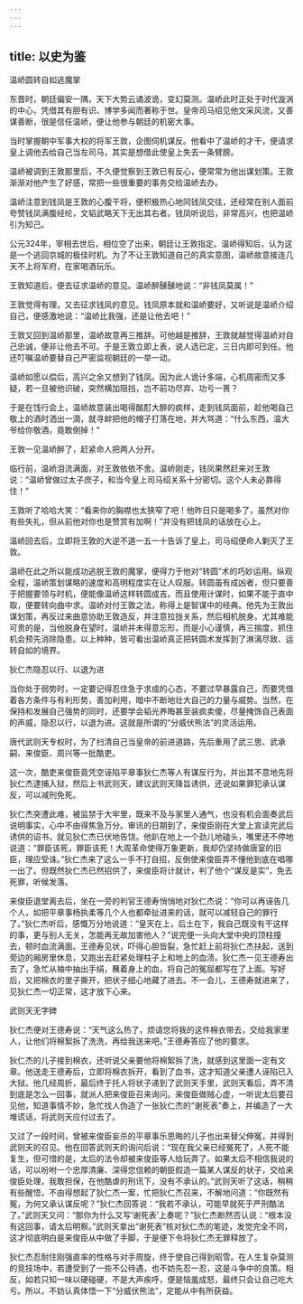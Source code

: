 ```yaml
---
---
---
```

title: 以史为鉴
---




温峤圆转自如逃魔掌

东晋时，朝廷偏安一隅，天下大势云谲波诡，变幻莫测。温峤此时正处于时代漩涡的中心，凭借其有胆有识、博学多闻而著称于世。皇帝司马绍见他文采风流，又善谋善断，很是信任温峤，便让他参与朝廷的机密大事。

当时掌握朝中军事大权的将军王敦，企图伺机谋反。他看中了温峤的才干，便请求皇上调他去给自己当左司马，其实是想借此使皇上失去一条臂膀。

温峤被调到王敦那里后，不久便觉察到王敦已有反心，便常常为他出谋划策。王敦渐渐对他产生了好感，常把一些很重要的事务交给温峤去办。

温峤注意到钱凤是王敦的心腹干将，便积极热心地同钱凤交往，还经常在别人面前夸赞钱凤满腹经纶，文韬武略天下无出其右者。钱凤听说后，非常高兴，也把温峤引为知己。

公元324年，宰相去世后，相位空了出来，朝廷让王敦指定。温峤得知后，认为这是一个逃回京城的极佳时机。为了不让王敦知道自己的真实意图，温峤故意接连几天不上将军府，在家喝酒玩乐。

王敦知道后，便去征求温峤的意见。温峤醉醺醺地说：“非钱凤莫属！”

王敦觉得有理，又去征求钱凤的意见。钱凤原本就和温峤要好，又听说是温峤介绍自己，便感激地说：“温峤比我强，还是让他去吧！”



王敦又回到温峤那里，温峤故意再三推辞。可他越是推辞，王敦就越觉得温峤对自己忠诚，便非让他去不可。于是王敦立即上表，说人选已定，三日内即可到任。他还叮嘱温峤要替自己严密监视朝廷的一举一动。

温峤如愿以偿后，高兴之余又想到了钱凤。因为此人诡计多端，心机周密而又多疑，若一旦被他识破，突然横加阻挡，岂不前功尽弃、功亏一篑？

于是在饯行会上，温峤故意装出喝得酩酊大醉的疯样，走到钱凤面前，趁他喝自己敬上的酒时洒出一滴，就寻衅把他的帽子打落在地，并大骂道：“什么东西，温大爷给你敬酒，竟敢倒掉！”

王敦一见温峤醉了，赶紧命人把两人分开。

临行前，温峤泪流满面，对王敦依依不舍。温峤刚走，钱凤果然赶来对王敦说：“温峤曾做过太子庶子，和当今皇上司马绍关系十分密切。这个人未必靠得住！”

王敦听了哈哈大笑：“看来你的胸襟也太狭窄了吧！他昨日只是喝多了，虽然对你有些失礼，但从前他对你也是赞赏有加啊！”并没有把钱凤的话放在心上。

温峤回去后，立即将王敦的大逆不道一五一十告诉了皇上，司马绍便命人剿灭了王敦。

温峤在此之所以能成功逃脱王敦的魔掌，便得力于他对“转圆”术的巧妙运用。纵观全程，温峤策划谋略的速度和高明程度实在让人叹服。转圆虽有成凶者，但只要善于把握要领与时机，便能像温峤这样转圆成吉。而且使用计谋时，如果不能于直中取，便要转向曲中求。温峤对付王敦之法，称得上是智谋中的经典。他先为王敦出谋划策，再反过来曲意协助王敦造反，并注意拉拢关系，然后相机脱身。尤其难能可贵的是，当他脱身在望时，温峤并未得意忘形，而是小心谨慎，再三揣度，抓住机会预先消除隐患。以上种种，皆可看出温峤真正把转圆术发挥到了淋漓尽致、运转自如的境界。


狄仁杰隐忍以行、以退为进

当你处于弱势时，一定要记得忍住急于求成的心态，不要过早暴露自己，而要凭借着各方条件与有利形势，善加利用，暗中不断地壮大自己的力量与威势。当然，在保持和发展自己强势的同时，还要学会韬光养晦甚至装疯卖傻，尽量掩饰自己表面的声威，隐忍以行，以退为进。这就是所谓的“分威伏熊法”的灵活运用。

唐代武则天专权时，为了扫清自己当皇帝的前进道路，先后重用了武三思、武承嗣、来俊臣、周兴等一批酷吏。

这一次，酷吏来俊臣竟凭空诬陷平章事狄仁杰等人有谋反行为，并出其不意地先将狄仁杰逮捕入狱，然后上书武则天，建议武则天降旨诱供，还说如果罪犯承认谋反，可以减刑免死。

狄仁杰突遭此难，被监禁于大牢里，既来不及与家里人通气，也没有机会面奏武后说明事实，心中不由得焦急万分。审讯的日期到了，来俊臣刚在大堂上宣读完武后诱供的诏书，就见狄仁杰已伏地告饶。他趴在地上一个劲儿地磕头，嘴里还不停地说道：“罪臣该死，罪臣该死！大周革命使得万象更新，我却仍坚持做唐室的旧臣，理应受诛。”狄仁杰来了这么一手不打自招，反倒使来俊臣弄不懂他到底在唱哪一出了。但既然狄仁杰已然招供了，来俊臣将计就计，判了他个“谋反是实”，免去死罪，听候发落。

来俊臣退堂离去后，坐在一旁的判官王德寿悄悄地对狄仁杰说：“你可以再诬告几个人，如把平章事杨执柔等几个人也都牵扯进来的话，就可以减轻自己的罪行了。”狄仁杰听后，感慨万分地说道：“皇天在上，后土在下，我自己既没有干这样的事，更与别人无关，怎能再无故加害他人？”说完便一头向大堂中央的顶柱撞去，顿时血流满面。王德寿见状，吓得心胆皆裂，急忙赶上前将狄仁杰扶起，送到旁边的厢房里休息，又跑出去赶紧处理柱子上和地上的血渍。狄仁杰一见王德寿出去了，急忙从袖中抽出手绢，蘸着身上的血，将自己的冤屈都写在了上面。写好后，又把棉衣的里子撕开，把状子细心地藏了进去。不一会儿，王德寿就进来了，见狄仁杰一切正常，这才放下心来。



武则天无字碑

狄仁杰便对王德寿说：“天气这么热了，烦请您将我的这件棉衣带去，交给我家里人，让他们将棉絮拆了洗洗，再给我送来吧。”王德寿答应了他的要求。

狄仁杰的儿子接到棉衣，还听说父亲要他将棉絮拆了洗，就感到这里面一定有文章。他送走王德寿后，立即将棉衣拆开，看到了血书，这才知道父亲遭人诬陷已入大狱。他几经周折，最后终于托人将状子递到了武则天手里，武则天看后，弄不清到底是怎么一回事，就派人把来俊臣召来询问。来俊臣做贼心虚，一听说太后要召见他，知道事情不妙，急忙找人伪造了一张狄仁杰的“谢死表”奏上，并编造了一大堆谎话，将武则天应付过去了。

又过了一段时间，曾被来俊臣妄杀的平章事乐思晦的儿子也出来替父伸冤，并得到武则天的召见。他在回答武则天的询问后说：“现在我父亲已经冤死了，人死不能复生，但可惜的是，太后的法令却被来俊臣等人给玩弄了。如果太后不相信我说的话，可以吩咐一个忠厚清廉、深得您信赖的朝臣假造一篇某人谋反的状子，交给来俊臣处理，我敢担保，在他酷虐的刑讯下，没有不承认的。”武则天听了这话，稍稍有些醒悟，不由得想起了狄仁杰一案，忙把狄仁杰召来，不解地问道：“你既然有冤，为何又承认谋反呢？”狄仁杰回答说：“我若不承认，可能早就死于严刑酷法了。”武则天又问：“那你为什么又写‘谢死表’上奏呢？”狄仁杰断然否认说：“根本没有这回事，请太后明察。”武则天拿出“谢死表”核对狄仁杰的笔迹，发觉完全不同，这才彻底明白是来俊臣从中做了手脚，于是便下令将狄仁杰无罪释放了。

狄仁杰忍耐住刚强直率的性格与对手周旋，终于使自己得到昭雪。在人生复杂莫测的竞技场中，若遭受到了一些不公待遇，也不妨先忍一忍，这是斗争中的良策。相反，如若只知一味以硬碰硬，不是大声疾呼，便是恼羞成怒，最终只会让自己吃大亏。所以，不妨认真体悟一下“分威伏熊法”，定能从中有所获益。